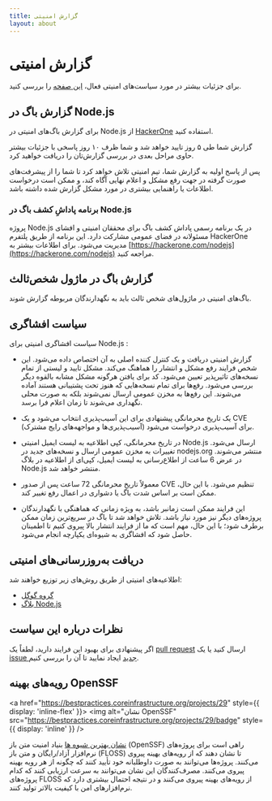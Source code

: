 ```yaml
---
title: گزارش امنیتی
layout: about
---
```


# گزارش امنیتی

برای جزئیات بیشتر در مورد سیاست‌های امنیتی فعال، [این صفحه](https://github.com/nodejs/node/security/policy) را بررسی کنید.

## گزارش باگ در Node.js

برای گزارش باگ‌های امنیتی در Node.js از [HackerOne](https://hackerone.com/nodejs) استفاده کنید.

گزارش شما طی ۵ روز تایید خواهد شد و شما ظرف ۱۰ روز پاسخی با جزئیات بیشتر حاوی مراحل بعدی در بررسی گزارش‌تان را دریافت خواهید کرد.

پس از پاسخ اولیه به گزارش شما، تیم امنیتی تلاش خواهد کرد تا شما را از پیشرفت‌های صورت گرفته در جهت رفع مشکل و اعلام نهایی آگاه کند، و ممکن است درخواست اطلاعات یا راهنمایی بیشتری در مورد مشکل گزارش شده داشته باشد.

### برنامه پاداشِ کشف باگ در Node.js

پروژه Node.js در یک برنامه رسمی پاداش کشف باگ برای محققان امنیتی و افشای مسئولانه در فضای عمومی مشارکت دارد. این برنامه از طریق پلتفرم HackerOne مدیریت می‌شود. برای اطلاعات بیشتر به [https://hackerone.com/nodejs](https://hackerone.com/nodejs) مراجعه کنید.

## گزارش باگ در ماژول شخص‌ثالث

باگ‌های امنیتی در ماژول‌های شخص ثالث باید به نگهدارندگان مربوطه گزارش شوند.

## سیاست افشاگری

سیاست افشاگری امنیتی برای Node.js :

- گزارش امنیتی دریافت و یک کنترل کننده اصلی به آن اختصاص داده می‌شود. این شخص فرایند رفع مشکل و انتشار را هماهنگ می‌کند. مشکل تایید و لیستی از تمام نسخه‌های تاثیرپذیر تعیین می‌شود. کد برای یافتن هرگونه مشکل مشابه بالقوه دیگر بررسی می‌شود. رفع‌ها برای تمام نسخه‌هایی که هنوز تحت پشتیبانی هستند آماده می‌شوند. این رفع‌ها به مخزن عمومی ارسال نمی‌شوند بلکه به صورت محلی نگهداری می‌شوند تا زمان اعلام فرا برسد.

- یک تاریخ محرمانگی پیشنهادی برای این آسیب‌پذیری انتخاب می‌شود و یک CVE (آسیب‌پذیری‌ها و مواجهه‌های رایج مشترک) برای آسیب‌پذیری درخواست می‌شود.

- در تاریخ محرمانگی، کپی اطلاعیه به لیست ایمیل امنیتی Node.js ارسال می‌شود. تغییرات به مخزن عمومی ارسال و نسخه‌های جدید در nodejs.org منتشر می‌شوند. در عرض 6 ساعت از اطلاع‌رسانی به لیست ایمیل، کپی‌ای از اطلاعیه در بلاگ Node.js منتشر خواهد شد.

- معمولاً تاریخ محرمانگی 72 ساعت پس از صدور CVE تنظیم می‌شود. با این حال، ممکن است بر اساس شدت باگ یا دشواری در اعمال رفع تغییر کند.

- این فرایند ممکن است زمانبر باشد، به ویژه زمانی که هماهنگی با نگهدارندگان پروژه‌های دیگر نیز مورد نیاز باشد. تلاش خواهد شد تا باگ در سریع‌ترین زمان ممکن برطرف شود؛ با این حال، مهم است که ما از فرایند انتشار بالا پیروی کنیم تا اطمینان حاصل شود که افشاگری به شیوه‌ای یکپارچه انجام می‌شود.

## دریافت به‌روزرسانی‌های امنیتی

اطلاعیه‌های امنیتی از طریق روش‌های زیر توزیع خواهند شد:

- [گروه گوگل](https://groups.google.com/group/nodejs-sec)
- [بلاگ Node.js](/blog)

## نظرات درباره این سیاست

اگر پیشنهادی برای بهبود این فرایند دارید، لطفاً یک [pull request](https://github.com/nodejs/nodejs.org) ارسال کنید یا یک [issue جدید](https://github.com/nodejs/security-wg/issues/new) ایجاد نمایید تا آن را بررسی کنیم.

## رویه‌های بهینه OpenSSF

<a href="https://bestpractices.coreinfrastructure.org/projects/29" style={{ display: 'inline-flex' }}>
  <img alt="نشان OpenSSF" src="https://bestpractices.coreinfrastructure.org/projects/29/badge" style={{ display: 'inline' }} />
</a>

[نشان بهترین شیوه ها](https://github.com/coreinfrastructure/best-practices-badge) بنیاد امنیت متن باز (OpenSSF) راهی است برای پروژه‌های نرم‌افزار آزاد/رایگان و متن باز (FLOSS) تا نشان دهند که از رویه‌های بهینه پیروی می‌کنند. پروژه‌ها می‌توانند به صورت داوطلبانه خود تأیید کنند که چگونه از هر رویه بهینه پیروی می‌کنند. مصرف‌کنندگان این نشان می‌توانند به سرعت ارزیابی کنند که کدام پروژه‌های FLOSS از رویه‌های بهینه پیروی می‌کنند و در نتیجه احتمال بیشتری دارد که نرم‌افزارهای امن با کیفیت بالاتر تولید کنند.
